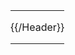 {| width="100%" cellpadding="5" cellspacing="10" style="background:white; border-style:solid; border-width:2px; border-color: #000080; "
| valign="top" style="padding: 0; margin:0;" |

<div style="float:right; width:100%">
{{/Header}}
{{Portal:海军/box-header|分类树|Portal:海军/Categories2|}}
{{Portal:海军/Categories2}}
{{Portal:海军/box-footer|}}
</div>
|}